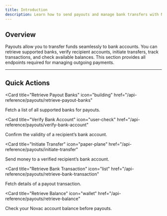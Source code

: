 ```yaml
---
title: Introduction
description: Learn how to send payouts and manage bank transfers with Novac.
---
```


## Overview  

Payouts allow you to transfer funds seamlessly to bank accounts. You can retrieve supported banks, verify recipient accounts, initiate transfers, track transactions, and check available balances. This section provides all endpoints required for managing outgoing payments.  

---

## Quick Actions  

<CardGroup cols={2}>

<Card
  title="Retrieve Payout Banks"
  icon="building"
  href="/api-reference/payouts/retrieve-payout-banks"
>
  Fetch a list of all supported banks for payouts.
</Card>

<Card
  title="Verify Bank Account"
  icon="user-check"
  href="/api-reference/payouts/verify-bank-account"
>
  Confirm the validity of a recipient’s bank account.
</Card>

<Card
  title="Initiate Transfer"
  icon="paper-plane"
  href="/api-reference/payouts/initiate-transfer"
>
  Send money to a verified recipient’s bank account.
</Card>

<Card
  title="Retrieve Bank Transaction"
  icon="list"
  href="/api-reference/payouts/retrieve-bank-transaction"
>
  Fetch details of a payout transaction.
</Card>

<Card
  title="Retrieve Balance"
  icon="wallet"
  href="/api-reference/payouts/retrieve-balance"
>
  Check your Novac account balance before payouts.
</Card>

</CardGroup>
